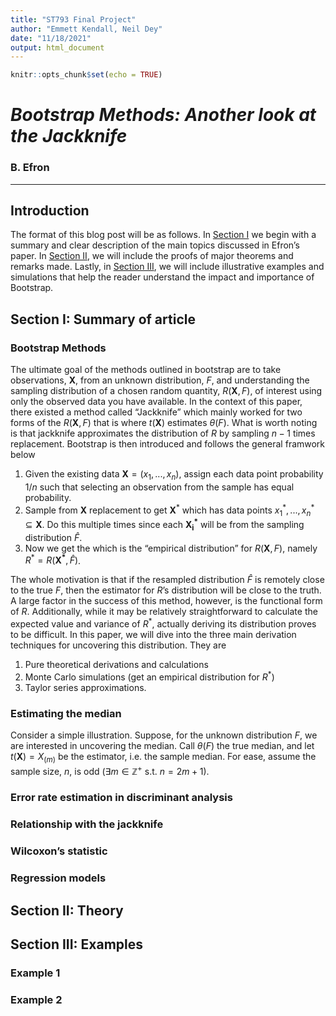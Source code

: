 ```yaml
---
title: "ST793 Final Project"
author: "Emmett Kendall, Neil Dey"
date: "11/18/2021"
output: html_document
---
```

\newcommand{\bb}[1] {\boldsymbol{#1}}

```r
knitr::opts_chunk$set(echo = TRUE)
```

# _Bootstrap Methods: Another look at the Jackknife_
### B. Efron

*** 

## Introduction 
The format of this blog post will be as follows. In [Section I](#sec1) we begin with a summary and clear description of the main topics discussed in Efron's paper. In [Section II](#sec2), we will include the proofs of major theorems and remarks made. Lastly, in [Section III](#sec3), we will include illustrative examples and simulations that help the reader understand the impact and importance of Bootstrap.

## Section I: Summary of article {#sec1}
### Bootstrap Methods
The ultimate goal of the methods outlined in bootstrap are to take observations, $\bb{X}$, from an unknown distribution, $F$, and understanding the sampling distribution of a chosen random quantity, $R(\bb{X}, F)$, of interest using only the observed data you have available. In the context of this paper, there existed a method called "Jackknife" which mainly worked for two forms of the $R(\bb{X}, F)$ that is
\begin{align*}
R(\bb{X}, F) &= t(\bb{X}) - \theta(F)\\
R(\bb{X}, F) &= \frac{t(\bb{X}) - \widehat{Bias}(t) - \theta(F)}{\sqrt{\widehat{Var}(t)}}
\end{align*}
where $t(\bb{X})$ estimates $\theta(F)$. What is worth noting is that jackknife approximates the distribution of $R$ by sampling $n-1$ times \textbf{with} replacement. Bootstrap is then introduced and follows the general framwork below

1. Given the existing data $\bb{X} = (x_1,...,x_n)$, assign each data point probability $1/n$ such that selecting an observation from the sample has equal probability. 
2. Sample from $\bb{X}$ \textbf{with} replacement to get $\bb{X}^*$  which has data points ${x_1^*, ..., x_n^*} \subseteq \bb{X}$. Do this multiple times since each $\bb{X_i^*}$ will be from the sampling distribution $\hat{F}$.
3. Now we get the \textit{bootstrap distribution} which is the "empirical distribution" for $R(\bb{X},F)$, namely $R^* = R(\bb{X^*}, \hat F)$.

The whole motivation is that if the resampled distribution $\hat F$ is remotely close to the true $F$, then the estimator for $R$'s distribution will be close to the truth. A large factor in the success of this method, however, is the functional form of $R$. Additionally, while it may be relatively straightforward to calculate the expected value and variance of $R^*$, actually deriving its distribution proves to be difficult. In this paper, we will dive into the three main derivation techniques for uncovering this distribution. They are

1. Pure theoretical derivations and calculations
2. Monte Carlo simulations (get an empirical distribution for $R^*$)
3. Taylor series approximations.

### Estimating the median {#med}
Consider a simple illustration. Suppose, for the unknown distribution $F$, we are interested in uncovering the median. Call $\theta(F)$ the true median, and let $t(\bb{X}) = X_{(m)}$ be the estimator, i.e. the sample median. For ease, assume the sample size, $n$, is odd ($\exists m\in \mathbb{Z}^+$ s.t. $n=2m+1$).

### Error rate estimation in discriminant analysis {#disAn}

### Relationship with the jackknife {#relJack}

### Wilcoxon's statistic {#wilStat}

### Regression models {#reg}

## Section II: Theory {#sec2}
<!-- we will use this section sort of as an appendix. Put all proofs here with a link and then reference them from the summary-->


## Section III: Examples {#sec3}
<!-- these will be our personal examples that are the ones that (i guess) will count for our grade -->

### Example 1 {#ex1}

### Example 2 {#ex2}

